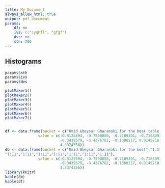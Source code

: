 ```yaml
---
title: My Document
always_allow_html: true
output: pdf_document
params:
    df: no
    ivs: c("cyghfl", "gfgf")
    dvs: no
    sth: 200
---
```



Histograms
-------------------------------------
  
  ```r
params$sth
params$ivs
params$dvs

plotMaker1()
plotMaker2()
plotMaker3()
plotMaker4()
plotMaker5()
plotMaker6()
plotMaker7()


df <- data.frame(bucket = c("Omid Gheysar Gharamaki for the best table of the year is selected","1:11","1:11","1:11","1:11","1:11","1:11","1:11","1:11","1:11","1:11"),
                 value = c(-0.8125594, -0.7590050, -0.7189301, -0.7188391, -0.5047816,
                           -0.3439579, -0.4376782, -0.1300217, 0.9145718, 2.1844290,
                           4.8374356))
db <- data.frame(bucket = c("Omid Gheysar Gharamaki for the best","1:11","1:11","1:11",
"1:11","1:11","1:11","1:11","1:11","1:11","1:11"),
                 value = c(-0.8125594, -0.7590050, -0.7189301, -0.7188391, -0.5047816,
                           -0.3439579, -0.4376782, -0.1300217, 0.9145718, 2.1844290,
                           4.8374356))                           
library(knitr)                           
kable(db)
kable(df)
```
